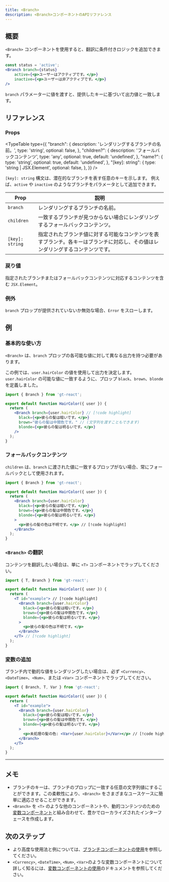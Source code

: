 ```yaml
---
title: <Branch>
description: <Branch>コンポーネントのAPIリファレンス
---
```


## 概要

`<Branch>` コンポーネントを使用すると、翻訳に条件付きロジックを追加できます。

```jsx
const status = 'active';
<Branch branch={status}
    active={<p>ユーザーはアクティブです。</p>}
    inactive={<p>ユーザーは非アクティブです。</p>}
/>
```
`branch` パラメーターに値を渡すと、提供したキーに基づいて出力値と一致します。

## リファレンス

### Props

<TypeTable
  type={{
    "branch": {
        description: 'レンダリングするブランチの名前。',
        type: 'string',
        optional: false,
    },
    "children?": {
        description: 'フォールバックコンテンツ',
        type: 'any',
        optional: true,
        default: 'undefined',
    },
    "name?": {
        type: 'string',
        optional: true,
        default: 'undefined',
    },
    "[key]: string": {
        type: 'string | JSX.Element',
        optional: false,
    },
  }}
/>

`[key]: string` 構文は、潜在的なブランチを表す任意のキーを示します。
例えば、`active` や `inactive` のようなブランチをパラメータとして追加できます。

| Prop       | 説明                                                                 |
|------------|---------------------------------------------------------------------|
| `branch`     | レンダリングするブランチの名前。                                           |
| `children`   | 一致するブランチが見つからない場合にレンダリングするフォールバックコンテンツ。                  |
| `[key]: string` | 指定されたブランチ値に対する可能なコンテンツを表すブランチ。各キーはブランチに対応し、その値はレンダリングするコンテンツです。 |

### 戻り値

指定されたブランチまたはフォールバックコンテンツに対応するコンテンツを含む `JSX.Element`。

### 例外

`branch` プロップが提供されていないか無効な場合、`Error` をスローします。

## 例

### 基本的な使い方
`<Branch>` は、`branch` プロップの各可能な値に対して異なる出力を持つ必要があります。

この例では、`user.hairColor` の値を使用して出力を決定します。
`user.hairColor` の可能な値に一致するように、プロップ `black`、`brown`、`blonde` を定義しました。
```jsx title="BranchExample.jsx" copy
import { Branch } from 'gt-react';

export default function HairColor({ user }) {
  return (
    <Branch branch={user.hairColor} // [!code highlight]
      black={<p>彼らの髪は暗いです。</p>}
      brown="彼らの髪は中間色です。" // (文字列を渡すこともできます)
      blonde={<p>彼らの髪は明るいです。</p>}
    />
  );
}
```

### フォールバックコンテンツ
`children` は、`branch` に渡された値に一致するプロップがない場合、常にフォールバックとして使用されます。

```jsx title="BranchExample.jsx" copy
import { Branch } from 'gt-react';

export default function HairColor({ user }) {
  return (
    <Branch branch={user.hairColor}
      black={<p>彼らの髪は暗いです。</p>}
      brown={<p>彼らの髪は中間色です。</p>}
      blonde={<p>彼らの髪は明るいです。</p>}
    >
      <p>彼らの髪の色は不明です。</p> // [!code highlight]
    </Branch>
  );
}
```


### `<Branch>` の翻訳

コンテンツを翻訳したい場合は、単に `<T>` コンポーネントでラップしてください。

```jsx title="BranchExample.jsx" copy
import { T, Branch } from 'gt-react';

export default function HairColor({ user }) {
  return (
    <T id="example"> // [!code highlight]
      <Branch branch={user.hairColor}
        black={<p>彼らの髪は暗いです。</p>}
        brown={<p>彼らの髪は中間色です。</p>}
        blonde={<p>彼らの髪は明るいです。</p>}
      >
        <p>彼らの髪の色は不明です。</p> 
      </Branch>
    </T> // [!code highlight]
  );
}
```

### 変数の追加
ブランチ内で動的な値をレンダリングしたい場合は、必ず `<Currency>`、`<DateTime>`、`<Num>`、または `<Var>` コンポーネントでラップしてください。

```jsx title="BranchExample.jsx" copy
import { Branch, T, Var } from 'gt-react';

export default function HairColor({ user }) {
  return (
    <T id="example">
      <Branch branch={user.hairColor}
        black={<p>彼らの髪は暗いです。</p>}
        brown={<p>彼らの髪は中間色です。</p>}
        blonde={<p>彼らの髪は明るいです。</p>}
      >
        <p>未処理の髪の色: <Var>{user.hairColor}</Var></p> // [!code highlight]
      </Branch>
    </T>
  );
}
```

---


## メモ
 * ブランチのキーは、ブランチのプロップに一致する任意の文字列値にすることができます。この柔軟性により、`<Branch>` をさまざまなユースケースに簡単に適応させることができます。
 * `<Branch>` を `<T>` のような他のコンポーネントや、動的コンテンツのための[変数コンポーネント](/docs/react/reference/using-branching-components)と組み合わせて、豊かでローカライズされたインターフェースを作成します。

## 次のステップ
 * より高度な使用法と例については、[ブランチコンポーネントの使用](/docs/react/reference/using-branching-components)を参照してください。
 * `<Currency>`, `<DateTime>`, `<Num>`, `<Var>`のような変数コンポーネントについて詳しく知るには、[変数コンポーネントの使用](/docs/react/reference/using-variable-components)のドキュメントを参照してください。